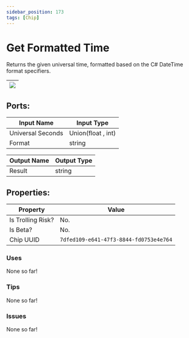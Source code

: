 ```yaml
---
sidebar_position: 173
tags: [Chip]
---
```


# Get Formatted Time


Returns the given universal time, formatted based on the C# DateTime format specifiers.

| ![](https://images-ext-2.discordapp.net/external/MPmIaQzlEPmgGWlgi-WxBBXt0Bjv_zWPkg1y1f_sy3s/https/www.recroomcircuits.com/image/circuit/absolute-value?width=206&height=108) |
|-----|

## Ports:

| Input Name | Input Type |
|-----------|-----------|
| Universal Seconds | Union(float , int) |
| Format | string |

| Output Name | Output Type |
|-----------|-----------|
| Result | string |

## Properties:

| Property  | Value |
|-------------------|-----------|
| Is Trolling Risk? | No. |
| Is Beta? | No. |
| Chip UUID | `7dfed109-e641-47f3-8844-fd0753e4e764` |

### Uses

None so far!

### Tips

None so far!

### Issues

None so far!